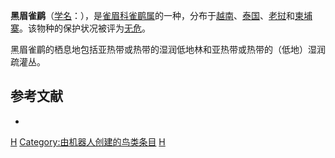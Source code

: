 {{Speciesbox 
| taxon = Alcippe grotei
| status = LC | status_system = IUCN3.1
| authority = {{link-en|让·泰奥多尔·德拉库尔|Jean Théodore Delacour|Delacour}}, 1926
| range_map = 
}}

'''黑眉雀鹛'''（[[学名|学名]]：{{lang|la|''Alcippe grotei''}}），是[[雀眉科|雀眉科]][[雀鹛属|雀鹛属]]的一种，分布于[[越南|越南]]、[[泰国|泰国]]、[[老挝|老挝]]和[[柬埔寨|柬埔寨]]。该物种的保护状况被评为[[无危|无危]]。

黑眉雀鹛的栖息地包括亚热带或热带的湿润低地林和亚热带或热带的（低地）湿润疏灌丛。

== 参考文献 ==
*{{cite web|url=http://www.birdlife.org/datazone/speciesfactsheet.php?id=32344&m=0|title=Alcippe grotei|publisher=[[国际鸟盟|BirdLife.org]]|accessdate=2011-06-27}}
{{Taxonbar}}

[[Category:雀鹛属|H]]
[[Category:由机器人创建的鸟类条目|Category:由机器人创建的鸟类条目]]
[[Category:1926年描述的鸟类|H]]